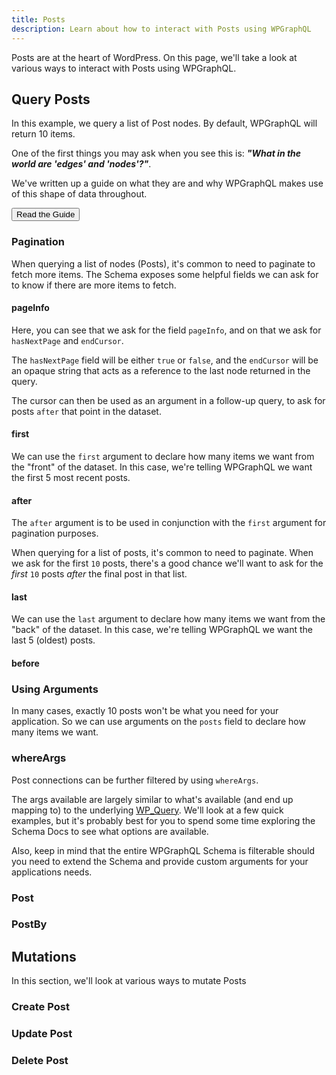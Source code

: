 ```yaml
---
title: Posts
description: Learn about how to interact with Posts using WPGraphQL
---
```



Posts are at the heart of WordPress. On this page, we'll take a look at various ways to interact with
Posts using WPGraphQL.

## Query Posts

In this example, we query a list of Post nodes. By default, WPGraphQL will return 10 items.

<GraphiQL
    query='
    {
      posts {
        edges {
          node {
            id
            title
            date
          }
        }
      }
    }
    '
/>

<Note title="What's up with edges and nodes?" type="info">
One of the first things you may ask when you see this is: <strong><em>"What in the world are
'edges' and 'nodes'?"</em></strong>.

We've written up a guide on what they are and why WPGraphQL makes use of this shape of data throughout.

<a href="/docs/guides/relay-spec"><Button type="primary">Read the Guide</Button></a>
</Note>

### Pagination

When querying a list of nodes (Posts), it's common to need to paginate to fetch more items. The
Schema exposes some helpful fields we can ask for to know if there are more items to fetch.

#### pageInfo

Here, you can see that we ask for the field `pageInfo`, and on that we ask for `hasNextPage` and
`endCursor`.

The `hasNextPage` field will be either `true` or `false`, and the `endCursor` will be an opaque string
that acts as a reference to the last node returned in the query.

The cursor can then be used as an argument in a follow-up query, to ask for posts `after` that point
in the dataset.

<GraphiQL
    query='
    {
      posts {
        pageInfo {
          hasNextPage
          endCursor
        }
        edges {
          cursor
          node {
            id
            title
            date
          }
        }
      }
    }
    '
/>


#### first

We can use the `first` argument to declare how many items we want from the "front" of the dataset.
In this case, we're telling WPGraphQL we want the first 5 most recent posts.

<GraphiQL
    query='
    {
      posts(first: 5) {
        edges {
          node {
            id
            title
            date
          }
        }
      }
    }
    '
/>

#### after

The `after` argument is to be used in conjunction with the `first` argument for pagination purposes.

When querying for a list of posts, it's common to need to paginate. When we ask for the first `10`
posts, there's a good chance we'll want to ask for the _first_ `10` posts _after_ the final post in
that list.

#### last

We can use the `last` argument to declare how many items we want from the "back" of the dataset. In
this case, we're telling WPGraphQL we want the last 5 (oldest) posts.

<GraphiQL
    query='
    {
      posts(last: 5) {
        edges {
          node {
            id
            title
            date
          }
        }
      }
    }
    '
/>

#### before


### Using Arguments

In many cases, exactly 10 posts won't be what you need for your application. So we can use arguments
on the `posts` field to declare how many items we want.

### whereArgs

Post connections can be further filtered by using `whereArgs`.

The args available are largely similar to what's available (and end up mapping to) to the underlying
[WP_Query](https://codex.wordpress.org/Class_Reference/WP_Query). We'll look at a few quick examples,
but it's probably best for you to spend some time exploring the Schema Docs to see what options are
available.

Also, keep in mind that the entire WPGraphQL Schema is filterable should you need to extend the
Schema and provide custom arguments for your applications needs.

<GraphiQL
    query='
    {
      posts(where: { dateQuery: {
        day: 10
        month: 1
        year: 2019
      }}) {
        edges {
          node {
            id
            title
            date
          }
        }
      }
    }
    '
    withDocs={true}
/>

### Post

### PostBy

## Mutations

In this section, we'll look at various ways to mutate Posts

### Create Post

### Update Post

### Delete Post
